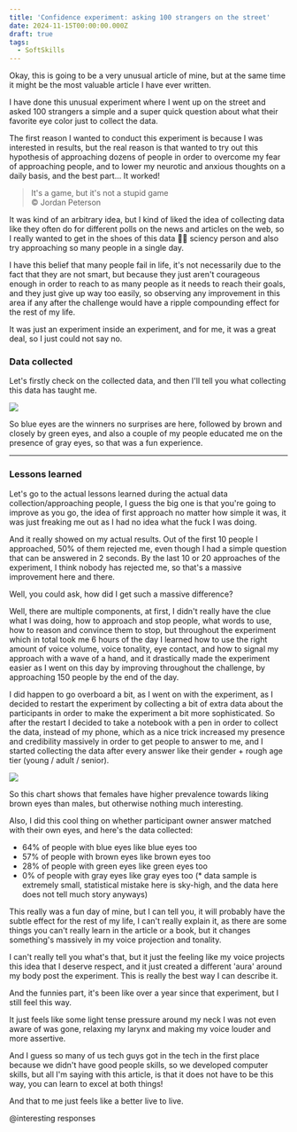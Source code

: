 ```yaml
---
title: 'Confidence experiment: asking 100 strangers on the street'
date: 2024-11-15T00:00:00.000Z
draft: true
tags:
  - SoftSkills
---
```


Okay, this is going to be a very unusual article of mine, but at the same time it might be the most valuable article I have ever written.

I have done this unusual experiment where I went up on the street and asked 100 strangers a simple and a super quick question about what their favorite eye color just to collect the data.

The first reason I wanted to conduct this experiment is because I was interested in results, but the real reason is that wanted to try out this hypothesis of approaching dozens of people in order to overcome my fear of approaching people, and to lower my neurotic and anxious thoughts on a daily basis, and the best part... It worked!

> It's a game, but it's not a stupid game\
> ©️ Jordan Peterson

It was kind of an arbitrary idea, but I kind of liked the idea of collecting data like they often do for different polls on the news and articles on the web, so I really wanted to get in the shoes of this data 🧑‍🔬 sciency person and also try approaching so many people in a single day.

I have this belief that many people fail in life, it's not necessarily due to the fact that they are not smart, but because they just aren't courageous enough in order to reach to as many people as it needs to reach their goals, and they just give up way too easily, so observing any improvement in this area if any after the challenge would have a ripple compounding effect for the rest of my life.

It was just an experiment inside an experiment, and for me, it was a great deal, so I just could not say no.

### Data collected

Let's firstly check on the collected data, and then I'll tell you what collecting this data has taught me.

![](</post-images/Eye poll_ votes.png>)

So blue eyes are the winners no surprises are here, followed by brown and closely by green eyes, and also a couple of my people educated me on the presence of gray eyes, so that was a fun experience.

***

### Lessons learned

Let's go to the actual lessons learned during the actual data collection/approaching people, I guess the big one is that you're going to improve as you go, the idea of first approach no matter how simple it was, it was just freaking me out as I had no idea what the fuck I was doing.

And it really showed on my actual results. Out of the first 10 people I approached, 50% of them rejected me, even though I had a simple question that can be answered in 2 seconds. By the last 10 or 20 approaches of the experiment, I think nobody has rejected me, so that's a massive improvement here and there.

Well, you could ask, how did I get such a massive difference?

Well, there are multiple components, at first, I didn't really have the clue what I was doing, how to approach and stop people, what words to use, how to reason and convince them to stop, but throughout the experiment which in total took me 6 hours of the day I learned how to use the right amount of voice volume, voice tonality, eye contact, and how to signal my approach with a wave of a hand, and it drastically made the experiment easier as I went on this day by improving throughout the challenge, by approaching 150 people by the end of the day.

I did happen to go overboard a bit, as I went on with the experiment, as I decided to restart the experiment by collecting a bit of extra data about the participants in order to make the experiment a bit more sophisticated. So after the restart I decided to take a notebook with a pen in order to collect the data, instead of my phone, which as a nice trick increased my presence and credibility massively in order to get people to answer to me, and I started collecting the data after every answer like their gender + rough age tier (young / adult / senior).

![](</post-images/Eye poll_ cohorts.png>)

So this chart shows that females have higher prevalence towards liking brown eyes than males, but otherwise nothing much interesting.

Also, I did this cool thing on whether participant owner answer matched with their own eyes, and here's the data collected:

* 64% of people with blue eyes like blue eyes too
* 57% of people with brown eyes like brown eyes too
* 28% of people with green eyes like green eyes too
* 0% of people with gray eyes like gray eyes too (\* data sample is extremely small, statistical mistake here is sky-high, and the data here does not tell much story anyways)

This really was a fun day of mine, but I can tell you, it will probably have the subtle effect for the rest of my life, I can't really explain it, as there are some things you can't really learn in the article or a book, but it changes something's massively in my voice projection and tonality.

I can't really tell you what's that, but it just the feeling like my voice projects this idea that I deserve respect, and it just created a different 'aura' around my body post the experiment. This is really the best way I can describe it.

And the funnies part, it's been like over a year since that experiment, but I still feel this way.

It just feels like some light tense pressure around my neck I was not even aware of was gone, relaxing my larynx and making my voice louder and more assertive.

And I guess so many of us tech guys got in the tech in the first place because we didn't have good people skills, so we developed computer skills, but all I'm saying with this article, is that it does not have to be this way, you can learn to excel at both things!

And that to me just feels like a better live to live.



@interesting responses
